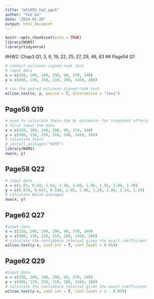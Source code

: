 ```yaml
---
title: "ph1855_hw2_ygu5"
author: "Yue Gu"
date: "2024-01-28"
output: html_document
---
```


```r
knitr::opts_chunk$set(echo = TRUE)
library(NSM3)
library(tidyverse)
```


#HW2: Chap3 Q1, 3, 6, 19, 22, 25, 27, 29, 46, 63
## Page54 Q1
```r
# conduct wilcoxon signed-rank test
# input data
x = c(350, 200, 240, 290, 90, 370, 240)
y = c(480, 130, 250, 310, 280, 1450, 280)

# run the paired wilcoxon signed-rank test
wilcox.test(x, y, paired = T, alternative = "less")
```


## Page58 Q19
```r
# need to calculate theta-the HL estimator for treatment effects
# first input the data
x = c(350, 200, 240, 290, 90, 370, 240)
y = c(480, 130, 250, 310, 280, 1450, 280)
# calculate theta
# install.packages("NSM3")
library(NSM3)
owa(x, y)
```

## Page58 Q22
```r
# input data
x = c(1.83, 0.50, 1.62, 2.48, 1.68, 1.88, 1.55, 3.06, 1.30)
y = c(0.878, 0.647, 0.598, 2.05, 1.06, 1.29, 1.06, 3.14, 1.29)
# calculate Walsh averages
owa(x, y)

```


## Page62 Q27
```r
#input data
x = c(350, 200, 240, 290, 90, 370, 240)
y = c(480, 130, 250, 310, 280, 1450, 280)
# calculate the confidence interval given the exact coefficient
wilcox.test(y-x, conf.int = T, conf.level = 0.954)
```


## Page62 Q29
```r
#input data
x = c(350, 200, 240, 290, 90, 370, 240)
y = c(480, 130, 250, 310, 280, 1450, 280)
# calculate the confidence interval given the exact coefficient
wilcox.test(y-x, conf.int = T, conf.level = 1 - 0.078)

```



